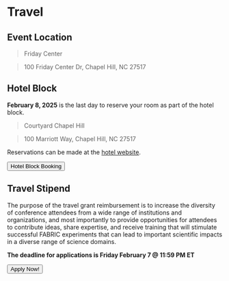 
# Travel

## Event Location

> Friday Center  

> 100 Friday Center Dr, Chapel Hill, NC 27517

## Hotel Block

**February 8, 2025** is the last day to reserve your room as part of the hotel block.

> Courtyard Chapel Hill 

> 100 Marriott Way, Chapel Hill, NC 27517

Reservations can be made at the [hotel website](https://www.marriott.com/event-reservations/reservation-link.mi?id=1735848507689&key=GRP&guestreslink2=true&app=resvlink).

<div class="button-container">
<Button linkto="https://www.marriott.com/event-reservations/reservation-link.mi?id=1735848507689&key=GRP&guestreslink2=true&app=resvlink">Hotel Block Booking</Button>
</div>

## Travel Stipend

The purpose of the travel grant reimbursement is to increase the diversity of conference attendees from a wide range of institutions and organizations, and most importantly to provide opportunities for attendees to contribute ideas, share expertise, and receive training that will stimulate successful FABRIC experiments that can lead to important scientific impacts in a diverse range of science domains.

**The deadline for applications is Friday February 7 @ 11:59 PM ET**

<div class="button-container">
<Button linkto="https://forms.gle/TYZAd6WPCDr2nnvm8">Apply Now!</Button>
</div>